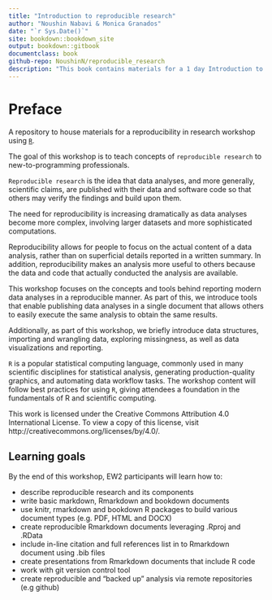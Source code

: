 ```yaml
---
title: "Introduction to reproducible research"
author: "Noushin Nabavi & Monica Granados"
date: "`r Sys.Date()`"
site: bookdown::bookdown_site
output: bookdown::gitbook
documentclass: book
github-repo: NoushinN/reproducible_research
description: "This book contains materials for a 1 day Introduction to reproducible research workshop"
---
```


# Preface 


A repository to house materials for a reproducibility in research workshop using [`R`](https://www.r-project.org/).


The goal of this workshop is to teach concepts of `reproducible research` to new-to-programming professionals. 

`Reproducible research` is the idea that data analyses, and more generally, scientific claims, are published with their data and software code so that others may verify the findings and build upon them.

The need for reproducibility is increasing dramatically as data analyses become more complex, involving larger datasets and more sophisticated computations. 

Reproducibility allows for people to focus on the actual content of a data analysis, rather than on superficial details reported in a written summary. In addition, reproducibility makes an analysis more useful to others because the data and code that actually conducted the analysis are available. 

This workshop focuses on the concepts and tools behind reporting modern data analyses in a reproducible manner. As part of this, we introduce tools that enable publishing data analyses in a single document that allows others to easily execute the same analysis to obtain the same results.

Additionally, as part of this workshop, we briefly introduce data structures, importing and wrangling data,  exploring missingness, as well as data visualizations and reporting. 

`R` is a popular statistical computing language, commonly used in many scientific disciplines for statistical analysis, generating production-quality graphics, and automating data workflow tasks. The workshop content will follow best practices for using `R`, giving attendees a foundation in the fundamentals of R and scientific computing.


This work is licensed under the Creative Commons Attribution 4.0 International License.
To view a copy of this license, visit http://creativecommons.org/licenses/by/4.0/.


## Learning goals

By the end of this workshop, EW2 participants will learn how to:

- describe reproducible research and its components
- write basic markdown, Rmarkdown and bookdown documents
- use knitr, rmarkdown and bookdown R packages to build various document types (e.g. PDF, HTML and DOCX)
- create reproducible Rmarkdown documents leveraging .Rproj and .RData
- include in-line citation and full references list in to Rmarkdown document using .bib files
- create presentations from Rmarkdown documents that include R code
- work with git version control tool 
- create reproducible and “backed up” analysis via remote repositories (e.g github)
